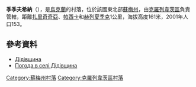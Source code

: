 {{coord|51|39|41|N|33|22|10|E|scale:100000_region:UA|display=title}}

'''季季夫希納'''（{{lang-uk|Дідівщина}}），是[[烏克蘭|烏克蘭]]的村落，位於該國東北部[[蘇梅州|蘇梅州]]，由[[克羅列韋茨區|克羅列韋茨區]]負責管轄，距離[[扎里奇奇亞_(克羅列韋茨區)|扎里奇奇亞]]、[[帕西卡_(克羅列韋茨區)|帕西卡]]和[[赫列夏季克_(克羅列韋茨區)|赫列夏季克]]1公里，海拔高度161米，2001年人口153。

==參考資料==
*[http://w1.c1.rada.gov.ua/pls/z7502/A005?rdat1=02.02.2010&rf7571=29209 Дідівщина]{{dead link|date=2017年12月 |bot=InternetArchiveBot |fix-attempted=yes }}
* [http://weather.in.ua/ua/symskaja/6815 Погода в селі Дідівщина]{{Wayback|url=http://weather.in.ua/ua/symskaja/6815 |date=20160305200855 }}

{{DEFAULTSORT:Дідівщина}}
[[Category:蘇梅州村落|Category:蘇梅州村落]]
[[Category:克羅列韋茨區村落|Category:克羅列韋茨區村落]]


{{Sumy-geo-stub}}